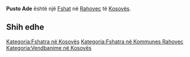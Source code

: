 {{Fshat në Kosovës
 | Emri                = Pusto Ade
| srp_N_name = Pusto Ade
| srp_N_FULL_NAME_RO = Pusto Ade
| srp_N_FULL_NAME_ND_RO = Pusto Ade
| srp_N_SORT_NAME_RG = PUSTOADE
| srp_N_FULL_NAME_RG = Pusto Ade
| srp_N_FULL_NAME_ND_RG = Pusto Ade

 | Emri (Rasa dhanore) = 
 | Figura              = 
 | Shteti              = Kosovo
 | Komuna              = Rahovec
 | Kodi postar         = 
 | Sipërfaqja          = 

 | Popullsia           = 

 | Regj. i popullsisë  = 
 | Dend. e popullsisë  = 
 | Faqja zyrtare       = 
 <!--- Koordinatat ----> 
 | Gjerësia            = 42.653341
 | Gjatësia            = 21.035628
 | Lartësia            = 
}}
'''Pusto Ade''' është një [[Fshat]] në [[Rahovec]] të [[Kosovës]].

<!-- == Gjeografia == -->
<!-- == Historia == -->
<!-- == Demografia == -->
== Shih edhe ==
{{Komuna Rahovec}}
{{Kosovo-Administrata-Cung}}

[[Kategoria:Fshatra në Kosovës]]
[[Kategoria:Fshatra në Kommunes Rahovec]]
[[Kategoria:Vendbanime në Kosovës]]